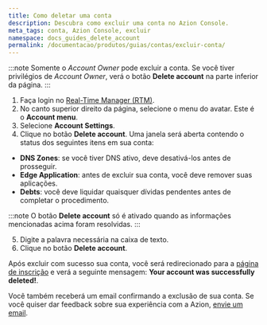 ```yaml
---
title: Como deletar uma conta
description: Descubra como excluir uma conta no Azion Console.
meta_tags: conta, Azion Console, excluir
namespace: docs_guides_delete_account
permalink: /documentacao/produtos/guias/contas/excluir-conta/
---
```


:::note
Somente o *Account Owner* pode excluir a conta. Se você tiver privilégios de *Account Owner*, verá o botão **Delete account** na parte inferior da página.
:::

1. Faça login no [Real-Time Manager (RTM)](https://manager.azion.com/).
2. No canto superior direito da página, selecione o menu do avatar. Este é o **Account menu**.
3. Selecione **Account Settings**.
4. Clique no botão **Delete account**. Uma janela será aberta contendo o status dos seguintes itens em sua conta:

- **DNS Zones**: se você tiver DNS ativo, deve desativá-los antes de prosseguir.
- **Edge Application**: antes de excluir sua conta, você deve remover suas aplicações.
- **Debts**: você deve liquidar quaisquer dívidas pendentes antes de completar o procedimento.

:::note
O botão **Delete account** só é ativado quando as informações mencionadas acima foram resolvidas.
:::

5. Digite a palavra necessária na caixa de texto.
6. Clique no botão **Delete account**.

Após excluir com sucesso sua conta, você será redirecionado para a [página de inscrição](https://console.azion.com/signup/) e verá a seguinte mensagem: **Your account was successfully deleted!**.

Você também receberá um email confirmando a exclusão de sua conta. Se você quiser dar feedback sobre sua experiência com a Azion, [envie um email](mailto:feedback@azion.com).